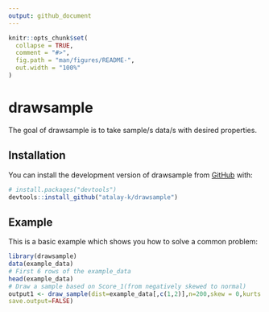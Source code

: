 ```yaml
---
output: github_document
---
```


<!-- README.md is generated from README.Rmd. Please edit that file -->

```r
knitr::opts_chunk$set(
  collapse = TRUE,
  comment = "#>",
  fig.path = "man/figures/README-",
  out.width = "100%"
)
```

# drawsample

<!-- badges: start -->
<!-- badges: end -->

The goal of drawsample is to take sample/s data/s with desired properties.



## Installation

You can install the development version of drawsample from [GitHub](https://github.com/) with:

``` r
# install.packages("devtools")
devtools::install_github("atalay-k/drawsample")
```

## Example

This is a basic example which shows you how to solve a common problem:

```r
library(drawsample)
data(example_data)
# First 6 rows of the example_data
head(example_data)
# Draw a sample based on Score_1(from negatively skewed to normal)
output1 <- draw_sample(dist=example_data[,c(1,2)],n=200,skew = 0,kurts = 0,
save.output=FALSE) 
```


